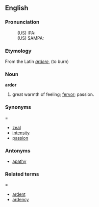 ==English==
===Pronunciation===
:(US) IPA: 
:(US) SAMPA: 

===Etymology===
From the Latin ''[[ardere]]'', (to burn)

===Noun===
'''ardor'''

# great warmth of feeling; [[fervor]]; passion.

===Synonyms====
*[[zeal]]
*[[intensity]]
*[[passion]]

===Antonyms===
*[[apathy]]

===Related terms====
*[[ardent]]
*[[ardency]]